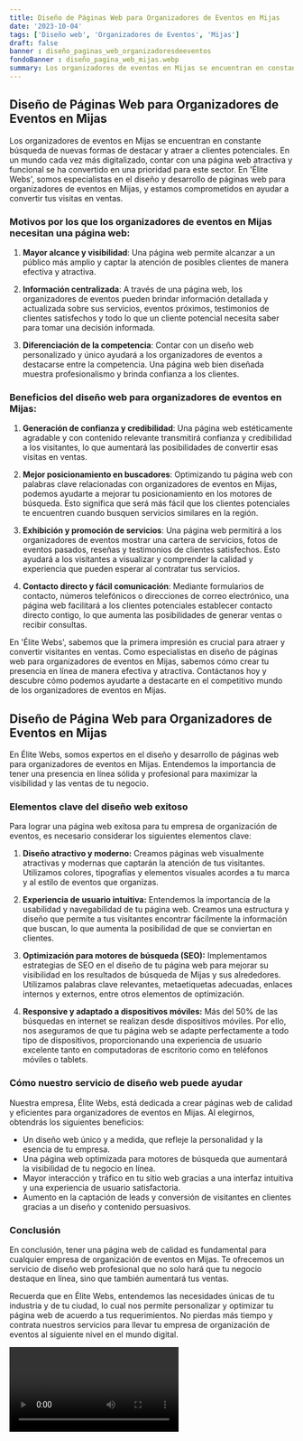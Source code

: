 ```yaml
---
title: Diseño de Páginas Web para Organizadores de Eventos en Mijas
date: '2023-10-04'
tags: ['Diseño web', 'Organizadores de Eventos', 'Mijas']
draft: false
banner : diseño_paginas_web_organizadoresdeeventos
fondoBanner : diseño_pagina_web_mijas.webp
summary: Los organizadores de eventos en Mijas se encuentran en constante búsqueda de nuevas formas de destacar y atraer a clientes potenciales. En un mundo cada vez más digitalizado, contar con una página web atractiva y funcional se ha convertido en una prioridad para este sector. En 'Élite Webs', somos especialistas en el diseño y desarrollo de páginas web para organizadores de eventos en Mijas, y estamos comprometidos en ayudar a convertir tus visitas en ventas.
---
```


## Diseño de Páginas Web para Organizadores de Eventos en Mijas

Los organizadores de eventos en Mijas se encuentran en constante búsqueda de nuevas formas de destacar y atraer a clientes potenciales. En un mundo cada vez más digitalizado, contar con una página web atractiva y funcional se ha convertido en una prioridad para este sector. En 'Élite Webs', somos especialistas en el diseño y desarrollo de páginas web para organizadores de eventos en Mijas, y estamos comprometidos en ayudar a convertir tus visitas en ventas.

### Motivos por los que los organizadores de eventos en Mijas necesitan una página web:

1. **Mayor alcance y visibilidad**: Una página web permite alcanzar a un público más amplio y captar la atención de posibles clientes de manera efectiva y atractiva.

2. **Información centralizada**: A través de una página web, los organizadores de eventos pueden brindar información detallada y actualizada sobre sus servicios, eventos próximos, testimonios de clientes satisfechos y todo lo que un cliente potencial necesita saber para tomar una decisión informada.

3. **Diferenciación de la competencia**: Contar con un diseño web personalizado y único ayudará a los organizadores de eventos a destacarse entre la competencia. Una página web bien diseñada muestra profesionalismo y brinda confianza a los clientes.

### Beneficios del diseño web para organizadores de eventos en Mijas:

1. **Generación de confianza y credibilidad**: Una página web estéticamente agradable y con contenido relevante transmitirá confianza y credibilidad a los visitantes, lo que aumentará las posibilidades de convertir esas visitas en ventas.

2. **Mejor posicionamiento en buscadores**: Optimizando tu página web con palabras clave relacionadas con organizadores de eventos en Mijas, podemos ayudarte a mejorar tu posicionamiento en los motores de búsqueda. Esto significa que será más fácil que los clientes potenciales te encuentren cuando busquen servicios similares en la región.

3. **Exhibición y promoción de servicios**: Una página web permitirá a los organizadores de eventos mostrar una cartera de servicios, fotos de eventos pasados, reseñas y testimonios de clientes satisfechos. Esto ayudará a los visitantes a visualizar y comprender la calidad y experiencia que pueden esperar al contratar tus servicios.

4. **Contacto directo y fácil comunicación**: Mediante formularios de contacto, números telefónicos o direcciones de correo electrónico, una página web facilitará a los clientes potenciales establecer contacto directo contigo, lo que aumenta las posibilidades de generar ventas o recibir consultas.

En 'Élite Webs', sabemos que la primera impresión es crucial para atraer y convertir visitantes en ventas. Como especialistas en diseño de páginas web para organizadores de eventos en Mijas, sabemos cómo crear tu presencia en línea de manera efectiva y atractiva. Contáctanos hoy y descubre cómo podemos ayudarte a destacarte en el competitivo mundo de los organizadores de eventos en Mijas.

<GifSeo />

<Cta />

## Diseño de Página Web para Organizadores de Eventos en Mijas

En Élite Webs, somos expertos en el diseño y desarrollo de páginas web para organizadores de eventos en Mijas. Entendemos la importancia de tener una presencia en línea sólida y profesional para maximizar la visibilidad y las ventas de tu negocio.

### Elementos clave del diseño web exitoso

Para lograr una página web exitosa para tu empresa de organización de eventos, es necesario considerar los siguientes elementos clave:

1. **Diseño atractivo y moderno:** Creamos páginas web visualmente atractivas y modernas que captarán la atención de tus visitantes. Utilizamos colores, tipografías y elementos visuales acordes a tu marca y al estilo de eventos que organizas.

2. **Experiencia de usuario intuitiva:** Entendemos la importancia de la usabilidad y navegabilidad de tu página web. Creamos una estructura y diseño que permite a tus visitantes encontrar fácilmente la información que buscan, lo que aumenta la posibilidad de que se conviertan en clientes.

3. **Optimización para motores de búsqueda (SEO):** Implementamos estrategias de SEO en el diseño de tu página web para mejorar su visibilidad en los resultados de búsqueda de Mijas y sus alrededores. Utilizamos palabras clave relevantes, metaetiquetas adecuadas, enlaces internos y externos, entre otros elementos de optimización.

4. **Responsive y adaptado a dispositivos móviles:** Más del 50% de las búsquedas en internet se realizan desde dispositivos móviles. Por ello, nos aseguramos de que tu página web se adapte perfectamente a todo tipo de dispositivos, proporcionando una experiencia de usuario excelente tanto en computadoras de escritorio como en teléfonos móviles o tablets.

### Cómo nuestro servicio de diseño web puede ayudar

Nuestra empresa, Élite Webs, está dedicada a crear páginas web de calidad y eficientes para organizadores de eventos en Mijas. Al elegirnos, obtendrás los siguientes beneficios:

- Un diseño web único y a medida, que refleje la personalidad y la esencia de tu empresa.
- Una página web optimizada para motores de búsqueda que aumentará la visibilidad de tu negocio en línea.
- Mayor interacción y tráfico en tu sitio web gracias a una interfaz intuitiva y una experiencia de usuario satisfactoria.
- Aumento en la captación de leads y conversión de visitantes en clientes gracias a un diseño y contenido persuasivos.
  
### Conclusión

En conclusión, tener una página web de calidad es fundamental para cualquier empresa de organización de eventos en Mijas. Te ofrecemos un servicio de diseño web profesional que no solo hará que tu negocio destaque en línea, sino que también aumentará tus ventas.

Recuerda que en Élite Webs, entendemos las necesidades únicas de tu industria y de tu ciudad, lo cual nos permite personalizar y optimizar tu página web de acuerdo a tus requerimientos. No pierdas más tiempo y contrata nuestros servicios para llevar tu empresa de organización de eventos al siguiente nivel en el mundo digital.

<Video />

<CtaBot job='Organizadores de Eventos' city='Mijas'/>

<Gmaps query='Mijas+españa+maps' />